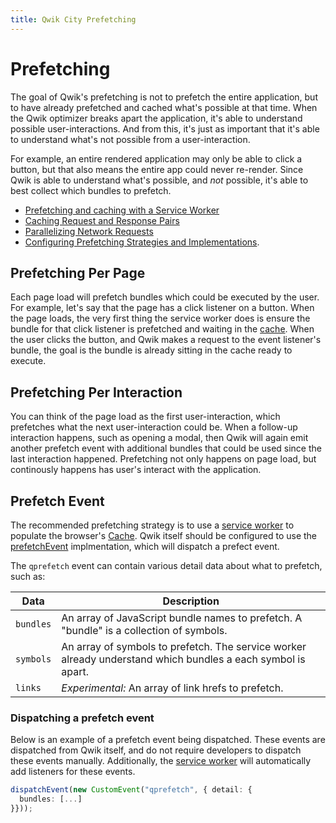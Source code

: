 ```yaml
---
title: Qwik City Prefetching
---
```


# Prefetching

The goal of Qwik's prefetching is not to prefetch the entire application, but to have already prefetched and cached what's possible at that time. When the Qwik optimizer breaks apart the application, it's able to understand possible user-interactions. And from this, it's just as important that it's able to understand what's not possible from a user-interaction.

For example, an entire rendered application may only be able to click a button, but that also means the entire app could never re-render. Since Qwik is able to understand what's possible, and _not_ possible, it's able to best collect which bundles to prefetch.

- [Prefetching and caching with a Service Worker](../service-worker-prefetching/index.mdx)
- [Caching Request and Response Pairs](../request-response-cache/index.mdx)
- [Parallelizing Network Requests](../parallelizing-network-requests/index.mdx)
- [Configuring Prefetching Strategies and Implementations](../../../docs/advanced/prefetching/index.mdx).

## Prefetching Per Page

Each page load will prefetch bundles which could be executed by the user. For example, let's say that the page has a click listener on a button. When the page loads, the very first thing the service worker does is ensure the bundle for that click listener is prefetched and waiting in the [cache](../request-response-cache/index.mdx). When the user clicks the button, and Qwik makes a request to the event listener's bundle, the goal is the bundle is already sitting in the cache ready to execute.

## Prefetching Per Interaction

You can think of the page load as the first user-interaction, which prefetches what the next user-interaction could be. When a follow-up interaction happens, such as opening a modal, then Qwik will again emit another prefetch event with additional bundles that could be used since the last interaction happened. Prefetching not only happens on page load, but continously happens has user's interact with the application.

## Prefetch Event

The recommended prefetching strategy is to use a [service worker](../service-worker-prefetching/index.mdx) to populate the browser's [Cache](https://developer.mozilla.org/en-US/docs/Web/API/Cache). Qwik itself should be configured to use the [prefetchEvent](../../../docs/advanced/prefetching/index.mdx) implmentation, which will dispatch a prefect event.

The `qprefetch` event can contain various detail data about what to prefetch, such as:

| Data      | Description                                                                                                  |
| --------- | ------------------------------------------------------------------------------------------------------------ |
| `bundles` | An array of JavaScript bundle names to prefetch. A "bundle" is a collection of symbols.                      |
| `symbols` | An array of symbols to prefetch. The service worker already understand which bundles a each symbol is apart. |
| `links`   | _Experimental:_ An array of link hrefs to prefetch.                                                          |

### Dispatching a prefetch event

Below is an example of a prefetch event being dispatched. These events are dispatched from Qwik itself, and do not require developers to dispatch these events manually. Additionally, the [service worker](../service-worker-prefetching/index.mdx) will automatically add listeners for these events.

```ts
dispatchEvent(new CustomEvent("qprefetch", { detail: {
  bundles: [...]
}}));
```
